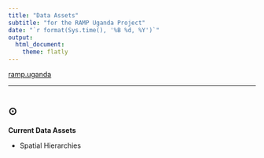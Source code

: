 ```yaml
---
title: "Data Assets"
subtitle: "for the RAMP Uganda Project"
date: "`r format(Sys.time(), '%B %d, %Y')`"
output:
  html_document:
    theme: flatly 
---
```


[ramp.uganda](index.html)

*** 

#  {.tabset .tabset-fade .tabset-pills}

## $\odot$ {.tabset .tabset-fade .tabset-pills}

**Current Data Assets** 

+ Spatial Hierarchies 

##  {.tabset .tabset-fade .tabset-pills}
